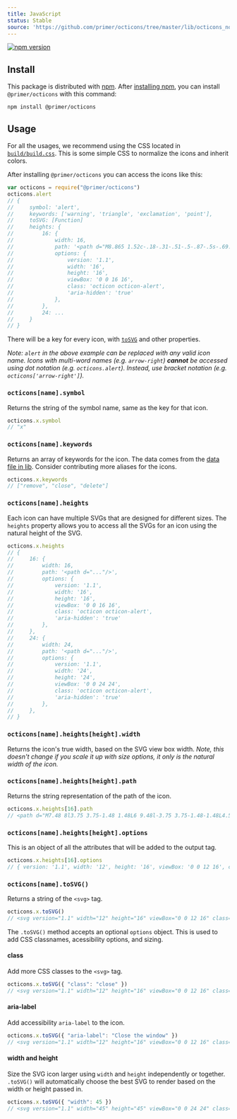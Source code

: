 ```yaml
---
title: JavaScript
status: Stable
source: 'https://github.com/primer/octicons/tree/master/lib/octicons_node'
---
```


[![npm version](https://img.shields.io/npm/v/@primer/octicons.svg)](https://www.npmjs.org/package/@primer/octicons)

## Install

This package is distributed with [npm][npm]. After [installing npm][install-npm], you can install `@primer/octicons` with this command:

```shell
npm install @primer/octicons
```

## Usage

For all the usages, we recommend using the CSS located in [`build/build.css`](https://unpkg.com/@primer/octicons/build/build.css). This is some simple CSS to normalize the icons and inherit colors.

After installing `@primer/octicons` you can access the icons like this:

```js
var octicons = require("@primer/octicons")
octicons.alert
// {
//     symbol: 'alert',
//     keywords: ['warning', 'triangle', 'exclamation', 'point'],
//     toSVG: [Function] 
//     heights: {
//         16: { 
//             width: 16,
//             path: '<path d="M8.865 1.52c-.18-.31-.51-.5-.87-.5s-.69.19-.87.5L.275 13.5c-.18.31-.18.69 0 1 .19.31.52.5.87.5h13.7c.36 0 .69-.19.86-.5.17-.31.18-.69.01-1L8.865 1.52zM8.995 13h-2v-2h2v2zm0-3h-2V6h2v4z"/>',
//             options: {
//                 version: '1.1',
//                 width: '16',
//                 height: '16',
//                 viewBox: '0 0 16 16',
//                 class: 'octicon octicon-alert',
//                 'aria-hidden': 'true'
//             },
//         },
//         24: ...
//     }
// }
```

There will be a key for every icon, with [`toSVG`](#octiconsnametosvg) and other properties.

_Note: `alert` in the above example can be replaced with any valid icon name. Icons with multi-word names (e.g. `arrow-right`) **cannot** be accessed using dot notation (e.g. `octicons.alert`). Instead, use bracket notation (e.g. `octicons['arrow-right']`)._

### `octicons[name].symbol`

Returns the string of the symbol name, same as the key for that icon.

```js
octicons.x.symbol
// "x"
```

### `octicons[name].keywords`

Returns an array of keywords for the icon. The data comes from the [data file in lib](../data.json). Consider contributing more aliases for the icons.

```js
octicons.x.keywords
// ["remove", "close", "delete"]
```

### `octicons[name].heights`

Each icon can have multiple SVGs that are designed for different sizes. The `heights` property allows you to access all the SVGs for an icon using the natural height of the SVG.


```js
octicons.x.heights
// {
//     16: { 
//         width: 16,
//         path: '<path d="..."/>',
//         options: {
//             version: '1.1',
//             width: '16',
//             height: '16',
//             viewBox: '0 0 16 16',
//             class: 'octicon octicon-alert',
//             'aria-hidden': 'true'
//         },
//     },
//     24: {
//         width: 24,
//         path: '<path d="..."/>',
//         options: {
//             version: '1.1',
//             width: '24',
//             height: '24',
//             viewBox: '0 0 24 24',
//             class: 'octicon octicon-alert',
//             'aria-hidden': 'true'
//         },
//     },
// }
```


### `octicons[name].heights[height].width`

Returns the icon's true width, based on the SVG view box width. _Note, this doesn't change if you scale it up with size options, it only is the natural width of the icon._

### `octicons[name].heights[height].path`

Returns the string representation of the path of the icon.

```js
octicons.x.heights[16].path
// <path d="M7.48 8l3.75 3.75-1.48 1.48L6 9.48l-3.75 3.75-1.48-1.48L4.52 8 .77 4.25l1.48-1.48L6 6.52l3.75-3.75 1.48 1.48z"></path>
```

### `octicons[name].heights[height].options`

This is an object of all the attributes that will be added to the output tag.

```js
octicons.x.heights[16].options
// { version: '1.1', width: '12', height: '16', viewBox: '0 0 12 16', class: 'octicon octicon-x', 'aria-hidden': 'true' }
```

### `octicons[name].toSVG()`

Returns a string of the `<svg>` tag.

```js
octicons.x.toSVG()
// <svg version="1.1" width="12" height="16" viewBox="0 0 12 16" class="octicon octicon-x" aria-hidden="true"><path d="M7.48 8l3.75 3.75-1.48 1.48L6 9.48l-3.75 3.75-1.48-1.48L4.52 8 .77 4.25l1.48-1.48L6 6.52l3.75-3.75 1.48 1.48z"/></svg>
```

The `.toSVG()` method accepts an optional `options` object. This is used to add CSS classnames, acessibility options, and sizing.

#### class

Add more CSS classes to the `<svg>` tag.

```js
octicons.x.toSVG({ "class": "close" })
// <svg version="1.1" width="12" height="16" viewBox="0 0 12 16" class="octicon octicon-x close" aria-hidden="true"><path d="M7.48 8l3.75 3.75-1.48 1.48L6 9.48l-3.75 3.75-1.48-1.48L4.52 8 .77 4.25l1.48-1.48L6 6.52l3.75-3.75 1.48 1.48z"/></svg>
```

#### aria-label

Add accessibility `aria-label` to the icon.

```js
octicons.x.toSVG({ "aria-label": "Close the window" })
// <svg version="1.1" width="12" height="16" viewBox="0 0 12 16" class="octicon octicon-x" aria-label="Close the window" role="img"><path d="M7.48 8l3.75 3.75-1.48 1.48L6 9.48l-3.75 3.75-1.48-1.48L4.52 8 .77 4.25l1.48-1.48L6 6.52l3.75-3.75 1.48 1.48z"/></svg>
```

#### width and height

Size the SVG icon larger using `width` and `height` independently or together. `.toSVG()` will automatically choose the best SVG to render based on the width or height passed in.

```js
octicons.x.toSVG({ "width": 45 })
// <svg version="1.1" width="45" height="45" viewBox="0 0 24 24" class="octicon octicon-x" aria-hidden="true"><path d="M7.48 8l3.75 3.75-1.48 1.48L6 9.48l-3.75 3.75-1.48-1.48L4.52 8 .77 4.25l1.48-1.48L6 6.52l3.75-3.75 1.48 1.48z"/></svg>
```

[primer]: https://github.com/primer/primer
[docs]: http://primercss.io/
[npm]: https://www.npmjs.com/
[install-npm]: https://docs.npmjs.com/getting-started/installing-node
[sass]: http://sass-lang.com/
